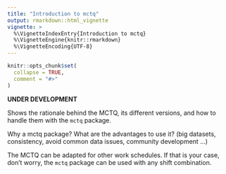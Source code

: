 ```yaml
---
title: "Introduction to mctq"
output: rmarkdown::html_vignette
vignette: >
  %\VignetteIndexEntry{Introduction to mctq}
  %\VignetteEngine{knitr::rmarkdown}
  %\VignetteEncoding{UTF-8}
---
```


```r
knitr::opts_chunk$set(
  collapse = TRUE,
  comment = "#>"
)
```

__UNDER DEVELOPMENT__

Shows the rationale behind the MCTQ, its different versions, and how to handle them with the `mctq` package.

Why a mctq package? What are the advantages to use it? (big datasets, consistency, avoid common data issues, community development ...)

The MCTQ\eqn{^{Shift}}{ Shift} can be adapted for other work schedules. If that is your case, don't worry, the `mctq` package can be used with any shift combination.
